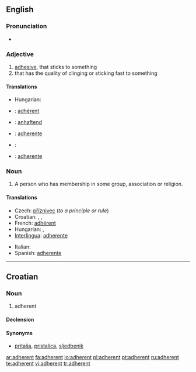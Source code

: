 ==English==

===Pronunciation===
*{{audio|en-us-adherent.ogg|Audio (US)}}

===Adjective===
{{en-adj}}

# [[adhesive]], that sticks to something
# that has the quality of clinging or sticking fast to something

====Translations====
{{trans-top|adhesive}}
*Hungarian: {{t|hu|ragadós}}
{{trans-mid}}
{{trans-bottom}}

{{trans-top|that has the quality of clinging}}
{{trans-mid}}
{{trans-bottom}}

{{checktrans-top}}
*{{ttbc|French}}: [[adhérent]]
*{{ttbc|German}}: [[anhaftend]]
*{{ttbc|Interlingua}}: [[adherente]]
{{checktrans-mid}}
*{{ttbc|Italian}}: {{t+|it|aderente}}
*{{ttbc|Spanish}}: [[adherente]]
{{checktrans-bottom}}

===Noun===
{{en-noun}}

# A person who has membership in some group, association or religion.

====Translations====
{{trans-top|a person who has membership in some group}}
* Czech: [[příznivec]] {{m}} (''to a principle or rule'')
* Croatian: {{t-|hr|adherent|m}}, {{t|hr|sljedbenik|m}}, {{t-|hr|pristaša|m}}
* French: [[adhérent]]
* Hungarian: {{t|hu|tag}}, {{t|hu|követő}}
* [[Interlingua]]: [[adherente]]
{{trans-mid}}
* Italian: {{t+|it|aderente}}
* Spanish: [[adherente]]
{{trans-bottom}}

----

==Croatian==

===Noun===
{{hr-noun|g=m|adherenti}}

# adherent

====Declension====
{{hr-decl-noun
|adherent|adherenti
|adherenta|adherenata / adherenta
|adherentu|adherentima
|adherent|adherente
|adherente|adherenti
|adherentu|adherentima
|adherentom|adherentima
}}

====Synonyms====
* [[pritaša]], [[pristalica]], [[sljedbenik]]

[[ar:adherent]]
[[fa:adherent]]
[[io:adherent]]
[[pl:adherent]]
[[pt:adherent]]
[[ru:adherent]]
[[te:adherent]]
[[vi:adherent]]
[[tr:adherent]]